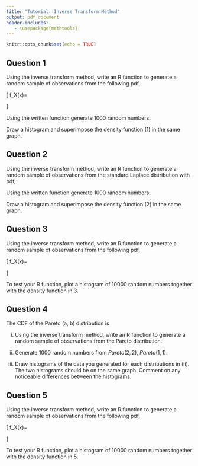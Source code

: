 ```yaml
---
title: "Tutorial: Inverse Transform Method"
output: pdf_document
header-includes:
   - \usepackage{mathtools}
---
```


```r
knitr::opts_chunk$set(echo = TRUE)
```

## Question 1

Using the inverse transform method, write an R function to generate a random sample of observations from the following pdf,

\[
\tag{1}
    f_X(x)= 
\begin{cases}
    4x^3,& \text{if } 0 < x < 1\\
    0,              & \text{otherwise}
\end{cases}
\]


Using the written function generate 1000 random numbers. 

Draw a histogram and superimpose the density function (1) in the same graph.


## Question 2

Using the inverse transform method, write an R function to generate a random sample of observations from the standard Laplace distribution with pdf,

\begin{equation}
\tag{2}
f_X(x) = \frac{1}{2}e^{-|x|}, x \in \mathbb{R}.
\end{equation}

Using the written function generate 1000 random numbers. 

Draw a histogram and superimpose the density function (2) in the same graph.


## Question 3

Using the inverse transform method, write an R function to generate a random sample of observations from the following pdf,

\[
\tag{3}
    f_X(x)= 
\begin{cases}
    \frac{1}{x^2},& \text{if } x > 1\\
    0,              & \text{otherwise.}
\end{cases}
\]


To test your R function, plot a histogram of 10000 random numbers together with the density function in 3.

## Question 4

The CDF of the Pareto (a, b)  distribution is

\begin{equation}
\tag{4}
F_X(x) = 1- \left(\frac{b}{x}\right)^a, x \geq b > 0,\text{ }a > 0.
\end{equation}

i) Using the inverse transform method, write an R function to generate a random sample of observations from the Pareto distribution.

ii) Generate 1000 random numbers from $Pareto(2,2)$, $Pareto(1, 1)$.

iii) Draw histograms of the data you generated for each distributions in (ii). The two histograms should be on the same graph. Comment on any noticeable differences between the histograms.

<!--Statistical computing -p94-->

## Question 5

<!--Module07-Random Numbers-->
Using the inverse transform method, write an R function to generate a random sample of observations from the following pdf,

\[
\tag{5}
    f_X(x)= 
\begin{cases}
    x,& \text{if } 0 \leq x <1\\
    2-x,              & \text{ if } 1 \leq x \leq 2.
\end{cases}
\]



To test your R function, plot a histogram of 10000 random numbers together with the density function in 5.